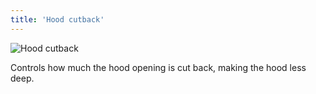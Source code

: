 ```yaml
---
title: 'Hood cutback'
---
```


![Hood cutback](./hoodcutback.svg)

Controls how much the hood opening is cut back, making the hood less deep.
